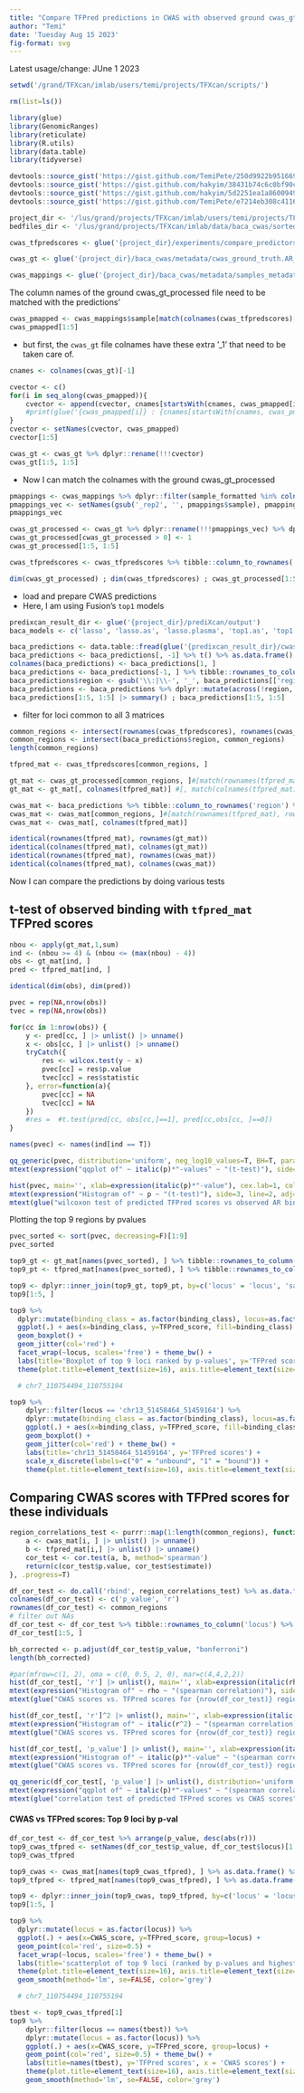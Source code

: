 ```yaml
---
title: "Compare TFPred predictions in CWAS with observed ground cwas_gt_processeds"
author: "Temi"
date: 'Tuesday Aug 15 2023'
fig-format: svg
---
```

Latest usage/change: JUne 1 2023

```r
setwd('/grand/TFXcan/imlab/users/temi/projects/TFXcan/scripts/')

rm(list=ls())

library(glue)
library(GenomicRanges)
library(reticulate)
library(R.utils)
library(data.table)
library(tidyverse)
```

```r
devtools::source_gist('https://gist.github.com/TemiPete/250d9922b9516691f83bb1fd999a3ccc')
devtools::source_gist('https://gist.github.com/hakyim/38431b74c6c0bf90c12f')
devtools::source_gist('https://gist.github.com/hakyim/5d2251ea1a86009499e4ffdf47fe2735')
devtools::source_gist('https://gist.github.com/TemiPete/e7214eb308c4116e2f10ee96401be0c2')
```

```r
project_dir <- '/lus/grand/projects/TFXcan/imlab/users/temi/projects/TFXcan'
bedfiles_dir <- '/lus/grand/projects/TFXcan/imlab/data/baca_cwas/sorted_bed_hg38'

cwas_tfpredscores <- glue('{project_dir}/experiments/compare_predictors/tfpred_scores/aggByCollect_AR_Prostate_CWAS.linear.txt.gz') %>% data.table::fread()

cwas_gt <- glue('{project_dir}/baca_cwas/metadata/cwas_ground_truth.AR_Prostate.txt') %>% data.table::fread()

cwas_mappings <- glue('{project_dir}/baca_cwas/metadata/samples_metadata.txt') %>% data.table::fread() %>% dplyr::filter(sample != "NKI_25_AR_Healthy_rep2")
```

The column names of the ground cwas_gt_processed file need to be matched with the predictions'

```r
cwas_pmapped <- cwas_mappings$sample[match(colnames(cwas_tfpredscores)[-1], cwas_mappings$sample_formatted)]
cwas_pmapped[1:5]
```

- but first, the `cwas_gt` file colnames have these extra '_1' that need to be taken care of.
```r
cnames <- colnames(cwas_gt)[-1]

cvector <- c()
for(i in seq_along(cwas_pmapped)){
    cvector <- append(cvector, cnames[startsWith(cnames, cwas_pmapped[i])])
    #print(glue('{cwas_pmapped[i]} : {cnames[startsWith(cnames, cwas_pmapped[i])]}'))
}
cvector <- setNames(cvector, cwas_pmapped)
cvector[1:5]

cwas_gt <- cwas_gt %>% dplyr::rename(!!!cvector)
cwas_gt[1:5, 1:5]
```

- Now I can match the colnames with the ground cwas_gt_processed

```r
pmappings <- cwas_mappings %>% dplyr::filter(sample_formatted %in% colnames(cwas_tfpredscores))
pmappings_vec <- setNames(gsub('_rep2', '', pmappings$sample), pmappings$sample_formatted)
pmappings_vec
```

```r
cwas_gt_processed <- cwas_gt %>% dplyr::rename(!!!pmappings_vec) %>% dplyr::select(any_of(c('cwas_locus', colnames(cwas_tfpredscores)))) %>% tibble::column_to_rownames('cwas_locus')
cwas_gt_processed[cwas_gt_processed > 0] <- 1
cwas_gt_processed[1:5, 1:5]
```

```r
cwas_tfpredscores <- cwas_tfpredscores %>% tibble::column_to_rownames('locus')
```

```r
dim(cwas_gt_processed) ; dim(cwas_tfpredscores) ; cwas_gt_processed[1:5, 1:5] ; cwas_tfpredscores[1:5, 1:5]
```

- load and prepare CWAS predictions 
- Here, I am using Fusion's `top1` models
```r
predixcan_result_dir <- glue('{project_dir}/prediXcan/output')
baca_models <- c('lasso', 'lasso.as', 'lasso.plasma', 'top1.as', 'top1.qtl', 'top1')
```

```r
baca_predictions <- data.table::fread(glue('{predixcan_result_dir}/cwas_individuals_imputed/{baca_models[6]}/baca_cwas_predict.txt'))
baca_predictions <- baca_predictions[, -1] %>% t() %>% as.data.frame() 
colnames(baca_predictions) <- baca_predictions[1, ]
baca_predictions <- baca_predictions[-1, ] %>% tibble::rownames_to_column('region')
baca_predictions$region <- gsub('\\:|\\-', '_', baca_predictions[['region']])
baca_predictions <- baca_predictions %>% dplyr::mutate(across(!region, as.numeric))
baca_predictions[1:5, 1:5] |> summary() ; baca_predictions[1:5, 1:5]
```

- filter for loci common to all 3 matrices
```r
common_regions <- intersect(rownames(cwas_tfpredscores), rownames(cwas_gt_processed))
common_regions <- intersect(baca_predictions$region, common_regions)
length(common_regions)
```

```r
tfpred_mat <- cwas_tfpredscores[common_regions, ]

gt_mat <- cwas_gt_processed[common_regions, ]#[match(rownames(tfpred_mat), rownames(cwas_gt_processed)), ]
gt_mat <- gt_mat[, colnames(tfpred_mat)] #[, match(colnames(tfpred_mat), colnames(cwas_gt_processed))]

cwas_mat <- baca_predictions %>% tibble::column_to_rownames('region') %>% as.matrix()
cwas_mat <- cwas_mat[common_regions, ]#[match(rownames(tfpred_mat), rownames(cwas_mat)), ]
cwas_mat <- cwas_mat[, colnames(tfpred_mat)]
```

```r
identical(rownames(tfpred_mat), rownames(gt_mat))
identical(colnames(tfpred_mat), colnames(gt_mat))
identical(rownames(tfpred_mat), rownames(cwas_mat))
identical(colnames(tfpred_mat), colnames(cwas_mat))
```


Now I can compare the predictions by doing various tests


## t-test of observed binding with `tfpred_mat` TFPred scores
```r
nbou <- apply(gt_mat,1,sum)
ind <- (nbou >= 4) & (nbou <= (max(nbou) - 4))
obs <- gt_mat[ind, ]
pred <- tfpred_mat[ind, ]

identical(dim(obs), dim(pred))
```

```r
pvec = rep(NA,nrow(obs))
tvec = rep(NA,nrow(obs))

for(cc in 1:nrow(obs)) {
    y <- pred[cc, ] |> unlist() |> unname()
    x <- obs[cc, ] |> unlist() |> unname()
    tryCatch({
        res <- wilcox.test(y ~ x)
        pvec[cc] = res$p.value
        tvec[cc] = res$statistic
    }, error=function(a){
        pvec[cc] = NA
        tvec[cc] = NA
    })
    #res =  #t.test(pred[cc, obs[cc,]==1], pred[cc,obs[cc, ]==0])
}

names(pvec) <- names(ind[ind == T])
```

```r
qq_generic(pvec, distribution='uniform', neg_log10_values=T, BH=T, params_to_legend=list(x='topleft', bty = "n"), params_to_plot=list(frame.plot=F, pch=19))
mtext(expression("qqplot of" ~ italic(p)*"-values" ~ "(t-test)"), side=3, line=2, adj=0.05, cex=1.2)
```

```r
hist(pvec, main='', xlab=expression(italic(p)*"-value"), cex.lab=1, col='brown')
mtext(expression("Histogram of" ~ p ~ "(t-test)"), side=3, line=2, adj=0.05, cex=1.2) 
mtext(glue("wilcoxon test of predicted TFPred scores vs observed AR binding"), side=3, line=0, cex=1.2, adj=0.05)
```

Plotting the top 9 regions by pvalues

```r
pvec_sorted <- sort(pvec, decreasing=F)[1:9]
pvec_sorted
```
```r
top9_gt <- gt_mat[names(pvec_sorted), ] %>% tibble::rownames_to_column('locus') %>% tidyr::pivot_longer(cols=!locus, names_to='sample', values_to='binding_class')
top9_pt <- tfpred_mat[names(pvec_sorted), ] %>% tibble::rownames_to_column('locus') %>% tidyr::pivot_longer(cols=!locus, names_to='sample', values_to='TFPred_score')

top9 <- dplyr::inner_join(top9_gt, top9_pt, by=c('locus' = 'locus', 'sample' = 'sample'))
top9[1:5, ]
```

```r
top9 %>%
  dplyr::mutate(binding_class = as.factor(binding_class), locus=as.factor(locus)) %>%
  ggplot(.) + aes(x=binding_class, y=TFPred_score, fill=binding_class) + 
  geom_boxplot() + 
  geom_jitter(col='red') + 
  facet_wrap(~locus, scales='free') + theme_bw() +
  labs(title='Boxplot of top 9 loci ranked by p-values', y='TFPred scores') +
  theme(plot.title=element_text(size=16), axis.title=element_text(size=18)) 

  # chr7_110754494_110755194
```

```r
top9 %>%
    dplyr::filter(locus == 'chr13_51458464_51459164') %>%
    dplyr::mutate(binding_class = as.factor(binding_class), locus=as.factor(locus)) %>%
    ggplot(.) + aes(x=binding_class, y=TFPred_score, fill=binding_class) + 
    geom_boxplot() + 
    geom_jitter(col='red') + theme_bw() +
    labs(title='chr13_51458464_51459164', y='TFPred scores') +
    scale_x_discrete(labels=c("0" = "unbound", "1" = "bound")) +
    theme(plot.title=element_text(size=16), axis.title=element_text(size=18), axis.text.x = element_text(size = 16), axis.title.x=element_blank())
```


## Comparing CWAS scores with TFPred scores for these individuals

```r
region_correlations_test <- purrr::map(1:length(common_regions), function(i){
    a <- cwas_mat[i, ] |> unlist() |> unname()
    b <- tfpred_mat[i,] |> unlist() |> unname()
    cor_test <- cor.test(a, b, method='spearman')
    return(c(cor_test$p.value, cor_test$estimate))
}, .progress=T)

df_cor_test <- do.call('rbind', region_correlations_test) %>% as.data.frame() %>% data.table::setDT()
colnames(df_cor_test) <- c('p_value', 'r')
rownames(df_cor_test) <- common_regions
# filter out NAs 
df_cor_test <- df_cor_test %>% tibble::rownames_to_column('locus') %>% dplyr::filter(!(is.na(p_value) | is.na(r)))
df_cor_test[1:5, ]
```

```r
bh_corrected <- p.adjust(df_cor_test$p_value, "bonferroni")
length(bh_corrected)
```


```r
#par(mfrow=c(1, 2), oma = c(0, 0.5, 2, 0), mar=c(4,4,2,2))
hist(df_cor_test[, 'r'] |> unlist(), main='', xlab=expression(italic(rho) ~ ", correlation"), cex.lab=1, col='brown')
mtext(expression("Histogram of" ~ rho ~ "(spearman correlation)"), side=3, line=2, adj=0.05, cex=1.2) 
mtext(glue("CWAS scores vs. TFPred scores for {nrow(df_cor_test)} regions"), side=3, line=0, cex=1.2, adj=0.05)
```

```r
hist(df_cor_test[, 'r']^2 |> unlist(), main='', xlab=expression(italic(r^2) ~ ", correlation"), cex.lab=1, col='brown')
mtext(expression("Histogram of" ~ italic(r^2) ~ "(spearman correlation)"), side=3, line=2, adj=0.05, cex=1.2) 
mtext(glue("CWAS scores vs. TFPred scores for {nrow(df_cor_test)} regions"), side=3, line=0, cex=1.2, adj=0.05)
```

```r
hist(df_cor_test[, 'p_value'] |> unlist(), main='', xlab=expression(italic(p)*"-value"), cex.lab=1, col='brown')
mtext(expression("Histogram of" ~ italic(p)*"-value" ~ "(spearman correlation)"), side=3, line=2, adj=0.05, cex=1.2) 
mtext(glue("CWAS scores vs. TFPred scores for {nrow(df_cor_test)} regions"), side=3, line=0, cex=1.2, adj=0.05)
```

```r
qq_generic(df_cor_test[, 'p_value'] |> unlist(), distribution='uniform', neg_log10_values=T, BH=T, params_to_legend=list(x='topleft', bty = "n"), params_to_plot=list(frame.plot=F, pch=19))
mtext(expression("qqplot of" ~ italic(p)*"-values" ~ "(spearman correlation)"), side=3, line=2, adj=0.05, cex=1.2)
mtext(glue("correlation test of predicted TFPred scores vs CWAS scores"), side=3, line=0, cex=1.2, adj=0.05)
```

#### CWAS vs TFPred scores: Top 9 loci by p-val

```r
df_cor_test <- df_cor_test %>% arrange(p_value, desc(abs(r)))
top9_cwas_tfpred <- setNames(df_cor_test$p_value, df_cor_test$locus)[1:9]
top9_cwas_tfpred
```
```r
top9_cwas <- cwas_mat[names(top9_cwas_tfpred), ] %>% as.data.frame() %>% tibble::rownames_to_column('locus') %>% tidyr::pivot_longer(cols=!locus, names_to='sample', values_to='CWAS_score')
top9_tfpred <- tfpred_mat[names(top9_cwas_tfpred), ] %>% as.data.frame() %>% tibble::rownames_to_column('locus') %>% tidyr::pivot_longer(cols=!locus, names_to='sample', values_to='TFPred_score')

top9 <- dplyr::inner_join(top9_cwas, top9_tfpred, by=c('locus' = 'locus', 'sample' = 'sample'))
top9[1:5, ]
```

```r
top9 %>%
  dplyr::mutate(locus = as.factor(locus)) %>%
  ggplot(.) + aes(x=CWAS_score, y=TFPred_score, group=locus) +
  geom_point(col='red', size=0.5) + 
  facet_wrap(~locus, scales='free') + theme_bw() +
  labs(title='scatterplot of top 9 loci (ranked by p-values and highest absolute correlations)', y='TFPred scores', x = 'CWAS scores') +
  theme(plot.title=element_text(size=16), axis.title=element_text(size=18)) + 
  geom_smooth(method='lm', se=FALSE, color='grey') 

  # chr7_110754494_110755194
```

```r
tbest <- top9_cwas_tfpred[1]
top9 %>%
    dplyr::filter(locus == names(tbest)) %>%
    dplyr::mutate(locus = as.factor(locus)) %>%
    ggplot(.) + aes(x=CWAS_score, y=TFPred_score, group=locus) +
    geom_point(col='red', size=0.5) + theme_bw() +
    labs(title=names(tbest), y='TFPred scores', x = 'CWAS scores') +
    theme(plot.title=element_text(size=16), axis.title=element_text(size=18)) + 
    geom_smooth(method='lm', se=FALSE, color='grey')
```




